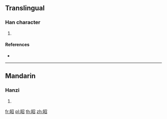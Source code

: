 {{character info/new}}
==Translingual==

===Han character===
{{Han char|rn=109|rad=目|as=05|sn=10|four=67062|canj=BUSHR}}

# {{defn|Han|sort=目05}}

====References====
* {{Han ref|kx=0805.180|dkj=23252|dj=1221.120|hdz=42483.080|uh=7727|ud=30503|bh=D2D8|bd=53976}}

----

==Mandarin==

===Hanzi===
{{cmn-hanzi|pin=[[chǎo]] ([[chao3]])|wg=ch'ao<sup>3</sup>}}

# {{defn|lang=cmn|sort=目05}}

[[fr:眧]]
[[pl:眧]]
[[th:眧]]
[[zh:眧]]